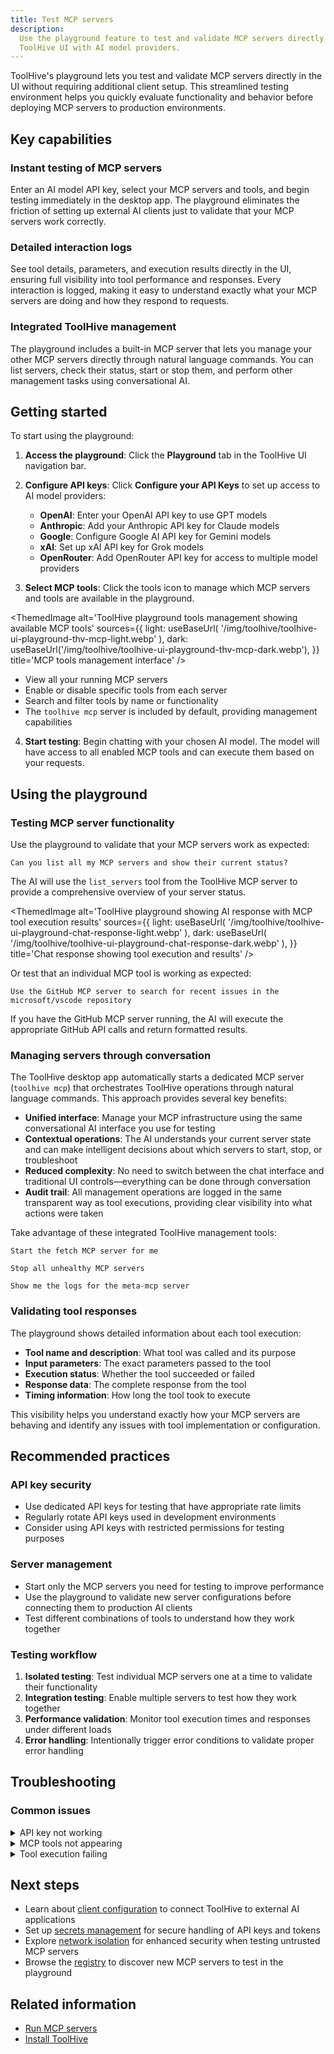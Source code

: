 ```yaml
---
title: Test MCP servers
description:
  Use the playground feature to test and validate MCP servers directly in the
  ToolHive UI with AI model providers.
---
```



ToolHive's playground lets you test and validate MCP servers directly in the UI
without requiring additional client setup. This streamlined testing environment
helps you quickly evaluate functionality and behavior before deploying MCP
servers to production environments.

## Key capabilities

### Instant testing of MCP servers

Enter an AI model API key, select your MCP servers and tools, and begin testing
immediately in the desktop app. The playground eliminates the friction of
setting up external AI clients just to validate that your MCP servers work
correctly.

### Detailed interaction logs

See tool details, parameters, and execution results directly in the UI, ensuring
full visibility into tool performance and responses. Every interaction is
logged, making it easy to understand exactly what your MCP servers are doing and
how they respond to requests.

### Integrated ToolHive management

The playground includes a built-in MCP server that lets you manage your other
MCP servers directly through natural language commands. You can list servers,
check their status, start or stop them, and perform other management tasks using
conversational AI.

## Getting started

To start using the playground:

1. **Access the playground**: Click the **Playground** tab in the ToolHive UI
   navigation bar.

2. **Configure API keys**: Click **Configure your API Keys** to set up access to
   AI model providers:
   - **OpenAI**: Enter your OpenAI API key to use GPT models
   - **Anthropic**: Add your Anthropic API key for Claude models
   - **Google**: Configure Google AI API key for Gemini models
   - **xAI**: Set up xAI API key for Grok models
   - **OpenRouter**: Add OpenRouter API key for access to multiple model
     providers

3. **Select MCP tools**: Click the tools icon to manage which MCP servers and
   tools are available in the playground.

<ThemedImage
  alt='ToolHive playground tools management showing available MCP tools'
  sources={{
    light: useBaseUrl(
      '/img/toolhive/toolhive-ui-playground-thv-mcp-light.webp'
    ),
    dark: useBaseUrl('/img/toolhive/toolhive-ui-playground-thv-mcp-dark.webp'),
  }}
  title='MCP tools management interface'
/>

- View all your running MCP servers
- Enable or disable specific tools from each server
- Search and filter tools by name or functionality
- The `toolhive mcp` server is included by default, providing management
  capabilities

4. **Start testing**: Begin chatting with your chosen AI model. The model will
   have access to all enabled MCP tools and can execute them based on your
   requests.

## Using the playground

### Testing MCP server functionality

Use the playground to validate that your MCP servers work as expected:

```text
Can you list all my MCP servers and show their current status?
```

The AI will use the `list_servers` tool from the ToolHive MCP server to provide
a comprehensive overview of your server status.

<ThemedImage
  alt='ToolHive playground showing AI response with MCP tool execution results'
  sources={{
    light: useBaseUrl(
      '/img/toolhive/toolhive-ui-playground-chat-response-light.webp'
    ),
    dark: useBaseUrl(
      '/img/toolhive/toolhive-ui-playground-chat-response-dark.webp'
    ),
  }}
  title='Chat response showing tool execution and results'
/>

Or test that an individual MCP tool is working as expected:

```text
Use the GitHub MCP server to search for recent issues in the microsoft/vscode repository
```

If you have the GitHub MCP server running, the AI will execute the appropriate
GitHub API calls and return formatted results.

### Managing servers through conversation

The ToolHive desktop app automatically starts a dedicated MCP server
(`toolhive mcp`) that orchestrates ToolHive operations through natural language
commands. This approach provides several key benefits:

- **Unified interface**: Manage your MCP infrastructure using the same
  conversational AI interface you use for testing
- **Contextual operations**: The AI understands your current server state and
  can make intelligent decisions about which servers to start, stop, or
  troubleshoot
- **Reduced complexity**: No need to switch between the chat interface and
  traditional UI controls—everything can be done through conversation
- **Audit trail**: All management operations are logged in the same transparent
  way as tool executions, providing clear visibility into what actions were
  taken

Take advantage of these integrated ToolHive management tools:

```text
Start the fetch MCP server for me
```

```text
Stop all unhealthy MCP servers
```

```text
Show me the logs for the meta-mcp server
```

### Validating tool responses

The playground shows detailed information about each tool execution:

- **Tool name and description**: What tool was called and its purpose
- **Input parameters**: The exact parameters passed to the tool
- **Execution status**: Whether the tool succeeded or failed
- **Response data**: The complete response from the tool
- **Timing information**: How long the tool took to execute

This visibility helps you understand exactly how your MCP servers are behaving
and identify any issues with tool implementation or configuration.

## Recommended practices

### API key security

- Use dedicated API keys for testing that have appropriate rate limits
- Regularly rotate API keys used in development environments
- Consider using API keys with restricted permissions for testing purposes

### Server management

- Start only the MCP servers you need for testing to improve performance
- Use the playground to validate new server configurations before connecting
  them to production AI clients
- Test different combinations of tools to understand how they work together

### Testing workflow

1. **Isolated testing**: Test individual MCP servers one at a time to validate
   their functionality
2. **Integration testing**: Enable multiple servers to test how they work
   together
3. **Performance validation**: Monitor tool execution times and responses under
   different loads
4. **Error handling**: Intentionally trigger error conditions to validate proper
   error handling

## Troubleshooting

### Common issues

<details>
<summary>API key not working</summary>

If your API key isn't working:

1. Verify the API key is correct and has proper permissions
2. Check that you have sufficient quota or credits with the provider
3. Ensure the API key hasn't expired or been revoked
4. Try creating a new API key from the provider's dashboard

</details>

<details>
<summary>MCP tools not appearing</summary>

If your MCP server tools aren't showing up:

1. Verify the MCP server is running (check the **MCP Servers** page)
2. Click the tools icon and ensure the server's tools are enabled
3. Try restarting the MCP server if it shows as unhealthy
4. Check the server logs for any error messages

</details>

<details>
<summary>Tool execution failing</summary>

If tools are failing to execute:

1. Check the tool's parameter requirements in the audit log
2. Verify any required secrets or environment variables are configured
3. Ensure the MCP server has necessary permissions (network access, file system
   access)
4. Review the server logs for detailed error information

</details>

## Next steps

- Learn about [client configuration](./client-configuration.mdx) to connect
  ToolHive to external AI applications
- Set up [secrets management](./secrets-management.mdx) for secure handling of
  API keys and tokens
- Explore [network isolation](./network-isolation.mdx) for enhanced security
  when testing untrusted MCP servers
- Browse the [registry](./registry.mdx) to discover new MCP servers to test in
  the playground

## Related information

- [Run MCP servers](./run-mcp-servers.mdx)
- [Install ToolHive](./install.mdx)
